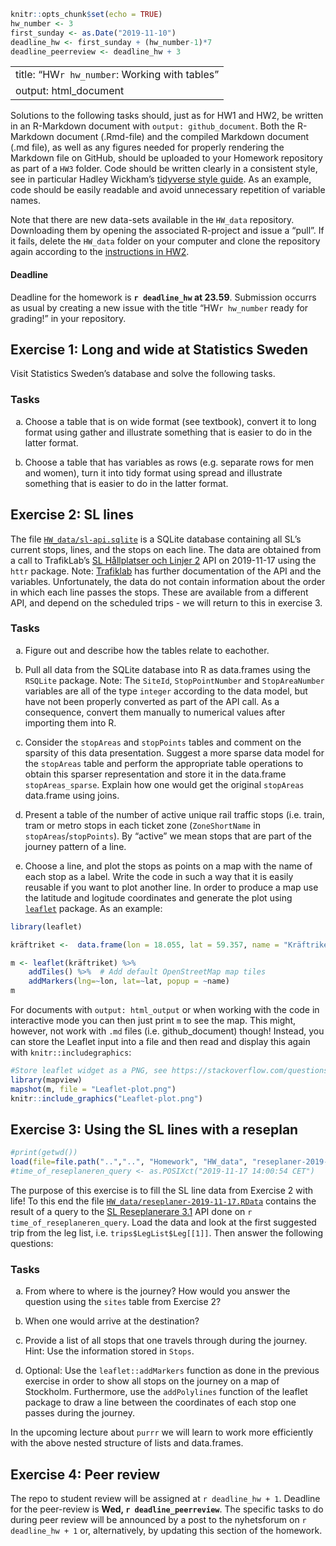```r
knitr::opts_chunk$set(echo = TRUE)
hw_number <- 3
first_sunday <- as.Date("2019-11-10") 
deadline_hw <- first_sunday + (hw_number-1)*7 
deadline_peerreview <- deadline_hw + 3
```
---
title: "HW`r hw_number`: Working with tables"
output: html_document
---

Solutions to the following tasks should, just as for HW1 and HW2, be written in an R-Markdown document with `output: github_document`. Both the R-Markdown document (.Rmd-file) and the compiled Markdown document (.md file), as well as any figures needed for properly rendering the Markdown file on GitHub, should be uploaded to your Homework repository as part of a `HW3` folder. Code should be written clearly in a consistent style, see in particular Hadley Wickham’s [tidyverse style guide](https://style.tidyverse.org/). As an example, code should be easily readable and avoid unnecessary repetition of variable names.

Note that there are new data-sets available in the `HW_data` repository. Downloading them by opening the associated R-project and issue a “pull”. If it fails, delete the `HW_data` folder on your computer and clone the repository again according to the [instructions in HW2](HW2.html).

#### Deadline 

Deadline for the homework is **`r deadline_hw` at 23.59**. Submission occurrs as usual by creating a new issue with the title "HW`r hw_number` ready for grading!" in your repository.

## Exercise 1: Long and wide at Statistics Sweden

Visit Statistics Sweden’s database and solve the following tasks.


### Tasks
a. Choose a table that is on wide format (see textbook), convert it to long format using gather and illustrate something that is easier to do in the latter format.

b. Choose a table that has variables as rows (e.g. separate rows for men and women), turn it into tidy format using spread and illustrate something that is easier to do in the latter format.

## Exercise 2: SL lines

The file [`HW_data/sl-api.sqlite`](https://github.com/mt5013-ht19/HW_data/blob/master/sl-api.sqlite) is a SQLite database containing all SL’s current stops, lines, and the stops on each line. The data are obtained from a call to TrafikLab's [SL Hållplatser och Linjer 2](https://www.trafiklab.se/api/sl-hallplatser-och-linjer-2) API on 2019-11-17 using the `httr` package. Note: [Trafiklab](https://www.trafiklab.se/api/sl-hallplatser-och-linjer-2/dokumentation) has further documentation of the API and the variables. Unfortunately, the data do not contain information about the order in which each line passes the stops. These are available from a different API, and depend on the scheduled trips - we will return to this in exercise 3.

### Tasks

a. Figure out and describe how the tables relate to eachother. 

b. Pull all data from the SQLite database into R as data.frames using the `RSQLite` package. Note: The `SiteId`, `StopPointNumber` and `StopAreaNumber` variables are all of the type `integer` according to the data model, but have not been properly converted as part of the API call. As a consequence, convert them manually to numerical values after importing them into R.

c. Consider the `stopAreas` and `stopPoints` tables and comment on the sparsity of this data presentation. Suggest a more sparse data model for the `stopAreas` table and perform the appropriate table operations to obtain this sparser representation and store it in the data.frame `stopAreas_sparse`. Explain how one would get the original `stopAreas` data.frame using joins.

d. Present a table of the number of active unique rail traffic stops (i.e. train, tram or metro stops in each ticket zone (`ZoneShortName` in `stopAreas`/`stopPoints`). By "active" we mean stops that are part of the journey pattern of a line.

e. Choose a line, and plot the stops as points on a map with the name of each stop as a label. Write the code in such a way that it is easily reusable if you want to plot another line. In order to produce a map use the latitude and logitude coordinates and
generate the plot using [`leaflet`](https://rstudio.github.io/leaflet/) package.
As an example:

```r
library(leaflet)

kräftriket <-  data.frame(lon = 18.055, lat = 59.357, name = "Kräftriket")

m <- leaflet(kräftriket) %>% 
    addTiles() %>%  # Add default OpenStreetMap map tiles
    addMarkers(lng=~lon, lat=~lat, popup = ~name) 
m
```

For documents with `output: html_output` or when working with the code in interactive mode you can then just print `m` to see the map. This might, however, not work with 
`.md` files (i.e. github_document) though! Instead, you can
store the Leaflet input into a file and then read and display this again 
with `knitr::includegraphics`:

```r
#Store leaflet widget as a PNG, see https://stackoverflow.com/questions/31336898/how-to-save-leaflet-in-r-map-as-png-or-jpg-file
library(mapview)
mapshot(m, file = "Leaflet-plot.png")
knitr::include_graphics("Leaflet-plot.png")
```


## Exercise 3: Using the SL lines with a reseplan

```r
#print(getwd())
load(file=file.path("..","..", "Homework", "HW_data", "reseplaner-2019-11-17.RData"))
#time_of_reseplaneren_query <- as.POSIXct("2019-11-17 14:00:54 CET")
```

The purpose of this exercise is to fill the SL line data from Exercise 2 with life!
To this end the file [`HW_data/reseplaner-2019-11-17.RData`](https://github.com/mt5013-ht19/HW_data/blob/master/reseplaner-2019-11-17.RData) contains the result of a query to the [SL Reseplanerare 3.1](https://www.trafiklab.se/api/sl-reseplanerare-31) API done on `r time_of_reseplaneren_query`. Load the data and look at the first suggested trip from the leg list, i.e. `trips$LegList$Leg[[1]]`. Then answer the following questions:

### Tasks

a. From where to where is the journey? How would you answer the question using the `sites` table from Exercise 2?

b. When one would arrive at the destination?

c. Provide a list of all stops that one travels through during the journey. Hint: Use the information stored in `Stops`.

d. Optional: Use the `leaflet::addMarkers` function as done in the previous exercise in order to show all stops on the journey on a map of Stockholm. Furthermore, use the `addPolylines` function of the leaflet package to draw a line between the coordinates of each stop one passes during the journey. 

In the upcoming lecture about `purrr` we will learn to work more efficiently with the above nested structure of lists and data.frames.

## Exercise 4: Peer review

The repo to student review will be assigned at `r deadline_hw + 1`. Deadline for the peer-review is **Wed, `r deadline_peerreview`**. The specific tasks to do during peer review will be announced by a post to the nyhetsforum on `r deadline_hw + 1` or, alternatively, by updating this section of the homework.
